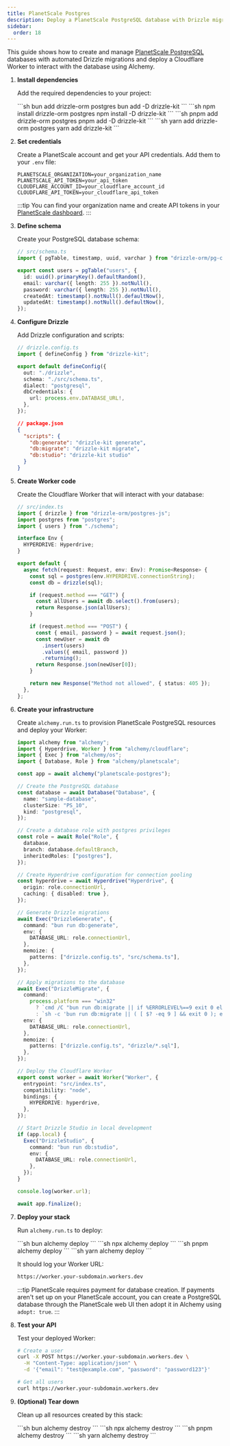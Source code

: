 ```yaml
---
title: PlanetScale Postgres
description: Deploy a PlanetScale PostgreSQL database with Drizzle migrations and Cloudflare Workers using Alchemy.
sidebar:
  order: 18
---
```



This guide shows how to create and manage [PlanetScale PostgreSQL](https://planetscale.com/docs/postgres) databases with automated Drizzle migrations and deploy a Cloudflare Worker to interact with the database using Alchemy.

<Steps>

1. **Install dependencies**

   Add the required dependencies to your project:

   <Tabs syncKey="pkgManager">
     <TabItem label="bun">
       ```sh
       bun add drizzle-orm postgres
       bun add -D drizzle-kit
       ```
     </TabItem>
     <TabItem label="npm">
       ```sh
       npm install drizzle-orm postgres
       npm install -D drizzle-kit
       ```
     </TabItem>
     <TabItem label="pnpm">
       ```sh
       pnpm add drizzle-orm postgres
       pnpm add -D drizzle-kit
       ```
     </TabItem>
     <TabItem label="yarn">
       ```sh
       yarn add drizzle-orm postgres
       yarn add drizzle-kit
       ```
     </TabItem>
   </Tabs>

2. **Set credentials**

   Create a PlanetScale account and get your API credentials. Add them to your `.env` file:

   ```properties
   PLANETSCALE_ORGANIZATION=your_organization_name
   PLANETSCALE_API_TOKEN=your_api_token
   CLOUDFLARE_ACCOUNT_ID=your_cloudflare_account_id
   CLOUDFLARE_API_TOKEN=your_cloudflare_api_token
   ```

   :::tip
   You can find your organization name and create API tokens in your [PlanetScale dashboard](https://app.planetscale.com/).
   :::

3. **Define schema**

   Create your PostgreSQL database schema:

   ```ts
   // src/schema.ts
   import { pgTable, timestamp, uuid, varchar } from "drizzle-orm/pg-core";

   export const users = pgTable("users", {
     id: uuid().primaryKey().defaultRandom(),
     email: varchar({ length: 255 }).notNull(),
     password: varchar({ length: 255 }).notNull(),
     createdAt: timestamp().notNull().defaultNow(),
     updatedAt: timestamp().notNull().defaultNow(),
   });
   ```

4. **Configure Drizzle**

   Add Drizzle configuration and scripts:

   ```ts
   // drizzle.config.ts
   import { defineConfig } from "drizzle-kit";

   export default defineConfig({
     out: "./drizzle",
     schema: "./src/schema.ts",
     dialect: "postgresql",
     dbCredentials: {
       url: process.env.DATABASE_URL!,
     },
   });
   ```

   ```json
   // package.json
   {
     "scripts": {
       "db:generate": "drizzle-kit generate",
       "db:migrate": "drizzle-kit migrate",
       "db:studio": "drizzle-kit studio"
     }
   }
   ```

5. **Create Worker code**

   Create the Cloudflare Worker that will interact with your database:

   ```ts
   // src/index.ts
   import { drizzle } from "drizzle-orm/postgres-js";
   import postgres from "postgres";
   import { users } from "./schema";

   interface Env {
     HYPERDRIVE: Hyperdrive;
   }

   export default {
     async fetch(request: Request, env: Env): Promise<Response> {
       const sql = postgres(env.HYPERDRIVE.connectionString);
       const db = drizzle(sql);

       if (request.method === "GET") {
         const allUsers = await db.select().from(users);
         return Response.json(allUsers);
       }

       if (request.method === "POST") {
         const { email, password } = await request.json();
         const newUser = await db
           .insert(users)
           .values({ email, password })
           .returning();
         return Response.json(newUser[0]);
       }

       return new Response("Method not allowed", { status: 405 });
     },
   };
   ```

6. **Create your infrastructure**

   Create `alchemy.run.ts` to provision PlanetScale PostgreSQL resources and deploy your Worker:

   ```ts
   import alchemy from "alchemy";
   import { Hyperdrive, Worker } from "alchemy/cloudflare";
   import { Exec } from "alchemy/os";
   import { Database, Role } from "alchemy/planetscale";

   const app = await alchemy("planetscale-postgres");

   // Create the PostgreSQL database
   const database = await Database("Database", {
     name: "sample-database",
     clusterSize: "PS_10",
     kind: "postgresql",
   });

   // Create a database role with postgres privileges
   const role = await Role("Role", {
     database,
     branch: database.defaultBranch,
     inheritedRoles: ["postgres"],
   });

   // Create Hyperdrive configuration for connection pooling
   const hyperdrive = await Hyperdrive("Hyperdrive", {
     origin: role.connectionUrl,
     caching: { disabled: true },
   });

   // Generate Drizzle migrations
   await Exec("DrizzleGenerate", {
     command: "bun run db:generate",
     env: {
       DATABASE_URL: role.connectionUrl,
     },
     memoize: {
       patterns: ["drizzle.config.ts", "src/schema.ts"],
     },
   });

   // Apply migrations to the database
   await Exec("DrizzleMigrate", {
     command:
       process.platform === "win32"
         ? `cmd /C "bun run db:migrate || if %ERRORLEVEL%==9 exit 0 else exit %ERRORLEVEL%"`
         : `sh -c 'bun run db:migrate || ( [ $? -eq 9 ] && exit 0 ); exit $?'`,
     env: {
       DATABASE_URL: role.connectionUrl,
     },
     memoize: {
       patterns: ["drizzle.config.ts", "drizzle/*.sql"],
     },
   });

   // Deploy the Cloudflare Worker
   export const worker = await Worker("Worker", {
     entrypoint: "src/index.ts",
     compatibility: "node",
     bindings: {
       HYPERDRIVE: hyperdrive,
     },
   });

   // Start Drizzle Studio in local development
   if (app.local) {
     Exec("DrizzleStudio", {
       command: "bun run db:studio",
       env: {
         DATABASE_URL: role.connectionUrl,
       },
     });
   }

   console.log(worker.url);

   await app.finalize();
   ```

7. **Deploy your stack**

   Run `alchemy.run.ts` to deploy:

   <Tabs syncKey="pkgManager">
     <TabItem label="bun">
       ```sh
       bun alchemy deploy
       ```
     </TabItem>
     <TabItem label="npm">
       ```sh
       npx alchemy deploy
       ```
     </TabItem>
     <TabItem label="pnpm">
       ```sh
       pnpm alchemy deploy
       ```
     </TabItem>
     <TabItem label="yarn">
       ```sh
       yarn alchemy deploy
       ```
     </TabItem>
   </Tabs>

   It should log your Worker URL:

   ```sh
   https://worker.your-subdomain.workers.dev
   ```

   :::tip
   PlanetScale requires payment for database creation. If payments aren't set up on your PlanetScale account, you can create a PostgreSQL database through the PlanetScale web UI then adopt it in Alchemy using `adopt: true`.
   :::

8. **Test your API**

   Test your deployed Worker:

   ```sh
   # Create a user
   curl -X POST https://worker.your-subdomain.workers.dev \
     -H "Content-Type: application/json" \
     -d '{"email": "test@example.com", "password": "password123"}'

   # Get all users
   curl https://worker.your-subdomain.workers.dev
   ```

9. **(Optional) Tear down**

   Clean up all resources created by this stack:

   <Tabs syncKey="pkgManager">
     <TabItem label="bun">
       ```sh
       bun alchemy destroy
       ```
     </TabItem>
     <TabItem label="npm">
       ```sh
       npx alchemy destroy
       ```
     </TabItem>
     <TabItem label="pnpm">
       ```sh
       pnpm alchemy destroy
       ```
     </TabItem>
     <TabItem label="yarn">
       ```sh
       yarn alchemy destroy
       ```
     </TabItem>
   </Tabs>

</Steps>